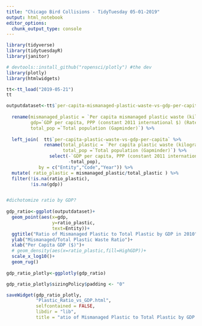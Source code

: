 ```yaml
---
title: "Chicago Bird Collisions - TidyTuesday 05-01-2019"
output: html_notebook
editor_options: 
  chunk_output_type: console
---
```


```r
library(tidyverse)
library(tidytuesdayR)
library(janitor)

# devtools::install_github("ropensci/plotly") #the dev 
library(plotly)
library(htmlwidgets)

tt<-tt_load("2019-05-21")
tt
```

```r


outputdataset<-tt$`per-capita-mismanaged-plastic-waste-vs-gdp-per-capita` %>% 
  
  rename(mismanaged_plastic = `Per capita mismanaged plastic waste (kilograms per person per day)`,
         gdp=`GDP per capita, PPP (constant 2011 international $) (Rate)`,
         total_pop =`Total population (Gapminder)`) %>% 
  
  left_join(  tt$`per-capita-plastic-waste-vs-gdp-per-capita` %>% 
              rename(total_plastic = `Per capita plastic waste (kilograms per person per day)`,
                     total_pop =`Total population (Gapminder)`) %>% 
                select(-`GDP per capita, PPP (constant 2011 international $) (constant 2011 international $)`,
                       -total_pop),
            by = c("Entity","Code","Year")) %>% 
  mutate( ratio_plastic = mismanaged_plastic/total_plastic ) %>% 
  filter(!is.na(ratio_plastic),
         !is.na(gdp))


#dichotomize ratio by GDP?
  
gdp_ratio<-ggplot(outputdataset)+
  geom_point(aes(x=gdp,
                 y=ratio_plastic,
                 text=Entity))+
  ggtitle("Ratio of Mismanaged Plastic to Total Plastic by GDP in 2010")+
  ylab("Mismanaged/Total Plastic Waste Ratio")+
  xlab("Per Capita GDP ($)")+
  # geom_density(aes(x=ratio_plastic,fill=HighGDP))+
  scale_x_log10()+
  geom_rug()
  
gdp_ratio_plotly<-ggplotly(gdp_ratio)

gdp_ratio_plotly$sizingPolicy$padding <- "0"

saveWidget(gdp_ratio_plotly,
           "Plastic_Ratio_vs_GDP.html",     
           selfcontained = FALSE,
           libdir = "lib",
           title = "atio of Mismanaged Plastic to Total Plastic by GDP in 2010 - TidyTuesday May 22, 2019")


```





